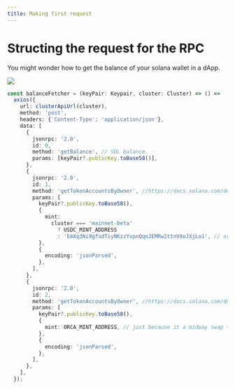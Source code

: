 ```yaml
---
title: Making first request 
---
```

# Structing the request for the RPC 

You might wonder how to get the balance of your solana wallet in a dApp. 


<Image src="https://static.wikia.nocookie.net/hitchhikers/images/e/e1/Guide.jpg/revision/latest?cb=20080505045130" />



```typescript
const balanceFetcher = (keyPair: Keypair, cluster: Cluster) => () =>
  axios({
    url: clusterApiUrl(cluster),
    method: 'post',
    headers: {'Content-Type': 'application/json'},
    data: [
      {
        jsonrpc: '2.0',
        id: 0,
        method: 'getBalance', // SOL balance.
        params: [keyPair?.publicKey.toBase58()],
      },
      {
        jsonrpc: '2.0',
        id: 1,
        method: 'getTokenAccountsByOwner', //https://docs.solana.com/developing/clients/jsonrpc-api#gettokenaccountsbyowner
        params: [
          keyPair?.publicKey.toBase58(),
          {
            mint:
              cluster === 'mainnet-beta'
                ? USDC_MINT_ADDRESS
                : 'EmXq3Ni9gfudTiyNKzzYvpnQqnJEMRw2ttnVXoJXjLo1', // orca devnet pool USDC equivelent token mint address.
          },
          {
            encoding: 'jsonParsed',
          },
        ],
      },
      {
        jsonrpc: '2.0',
        id: 2,
        method: 'getTokenAccountsByOwner', //https://docs.solana.com/developing/clients/jsonrpc-api#gettokenaccountsbyowner
        params: [
          keyPair?.publicKey.toBase58(),
          {
            mint: ORCA_MINT_ADDRESS, // just because it a midway swap token in devnet.
          },
          {
            encoding: 'jsonParsed',
          },
        ],
      },
    ],
  });
```